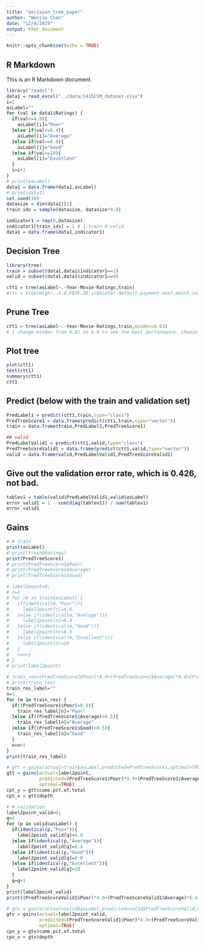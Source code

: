 ```yaml
---
title: "decision_tree_paper"
author: "Wenjie Chen"
date: "12/4/2019"
output: html_document
---
```


```r
knitr::opts_chunk$set(echo = TRUE)
```

## R Markdown

This is an R Markdown document. 

```r
library("readxl")
data1 = read_excel("../data/1415CSM_dataset.xlsx")
i=1
asLabel=""
for (val in data1$Ratings) {
  if(val<=4.9){
    asLabel[i]="Poor"
  }else if(val<=6.4){
    asLabel[i]="Average"
  }else if(val<=8.9){
    asLabel[i]="Good"
  }else if(val<=10){
    asLabel[i]="Excellent"
  }
  i=i+1
}
# print(asLabel)
data1 = data.frame(data1,asLabel)
# print(data1)
set.seed(10)
datasize = dim(data1)[1]
train_idx = sample(datasize, datasize*0.8)

indicator1 = rep(0,datasize)
indicator1[train_idx] = 1 # 1:train 0:valid
data1 = data.frame(data1,indicator1)
```

## Decision Tree
```r
library(tree)
train = subset(data1,data1$indicator1==1)
valid = subset(data1,data1$indicator1==0)

ctt1 = tree(asLabel~.-Year-Movie-Ratings,train)
#ctv = tree(High~.-X.U.FEFF.ID-indicator-default.payment.next.month,valid)

```

## Prune Tree
```r
ctt1 = tree(asLabel~.-Year-Movie-Ratings,train,mindev=0.03)
# I change mindev from 0.01 to 0.9 to see the best performance. choose 0.03
```

## Plot tree
```r
plot(ctt1)
text(ctt1)
summary(ctt1)
ctt1
```
## Predict (below with the train and validation set)
```r
PredLabel1 = predict(ctt1,train,type="class")
PredTreeScore1 = data.frame(predict(ctt1,train,type="vector"))
train = data.frame(train,PredLabel1,PredTreeScore1)

## valid
PredLabelValid1 = predict(ctt1,valid,type="class")
PredTreeScoreValid1 = data.frame(predict(ctt1,valid,type="vector"))
valid = data.frame(valid,PredLabelValid1,PredTreeScoreValid1)
```

## Give out the validation error rate, which is 0.426, not bad.
```r
tablev1 = table(valid$PredLabelValid1,valid$asLabel)
error_valid1 = 1 - sum(diag(tablev1)) / sum(tablev1)
error_valid1
```
## Gains
```r
# # train
print(asLabel)
# print(train$Ratings)
print(PredTreeScore1)
# print(PredTreeScore1$Poor)
# print(PredTreeScore1$Average)
# print(PredTreeScore1$Good)

# label2point=0;
# n=1
# for (m in train$asLabel) {
#   if(identical(m,"Poor")){
#     label2point[n]=4.9
#   }else if(identical(m,"Average")){
#     label2point[n]=6.4
#   }else if(identical(m,"Good")){
#     label2point[n]=8.9
#   }else if(identical(m,"Excellent")){
#     label2point[n]=10
#   }
#   n=n+1
# }
# print(label2point)

# train_res=(PredTreeScore1$Poor)*4.9+(PredTreeScore1$Average)*6.4+(PredTreeScore1$Good)*8.9
# print(train_res)
train_res_label=""
n=1
for (m in train_res) {
  if((PredTreeScore1$Poor)>0.5){
    train_res_label[n]="Poor"
  }else if((PredTreeScore1$Average)>0.5){
    train_res_label[n]="Average"
  }else if((PredTreeScore1$Good)>0.5){
    train_res_label[n]="Good"
  }
  n=n+1
}
print(train_res_label)
```


```r
# gtt = gains(actual=train$asLabel,predicted=PredTreeScore1,optimal=TRUE)
gtt = gains(actual=label2point,
            predicted=(PredTreeScore1$Poor)*4.9+(PredTreeScore1$Average)*6.4+(PredTreeScore1$Good)*8.9,
            optimal=TRUE)
cpt_y = gtt$cume.pct.of.total
cpt_x = gtt$depth

# # validation
label2point_valid=0;
q=1
for (p in valid$asLabel) {
  if(identical(p,"Poor")){
    label2point_valid[q]=4.9
  }else if(identical(p,"Average")){
    label2point_valid[q]=6.4
  }else if(identical(p,"Good")){
    label2point_valid[q]=8.9
  }else if(identical(p,"Excellent")){
    label2point_valid[q]=10
  }
  q=q+1
}
print(label2point_valid)
print((PredTreeScoreValid1$Poor)*4.9+(PredTreeScoreValid1$Average)*6.4+(PredTreeScoreValid1$Good)*8.9)

# gtv = gains(actual=valid$asLabel,predicted=valid$PredTreeScoreValid,optimal=TRUE)
gtv = gains(actual=label2point_valid,
            predicted=(PredTreeScoreValid1$Poor)*4.9+(PredTreeScoreValid1$Average)*6.4+(PredTreeScoreValid1$Good)*8.9,
            optimal=TRUE)
cpv_y = gtv$cume.pct.of.total
cpv_x = gtv$depth
```






